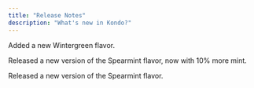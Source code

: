 ```yaml
---
title: "Release Notes"
description: "What's new in Kondo?"
---
```

<Update label="Oct 1, 2025" description="Sales Nav integration">
  Added a new Wintergreen flavor.

  Released a new version of the Spearmint flavor, now with 10% more mint.
</Update>

<Update label="February 2025" description="v0.0.09">
  Released a new version of the Spearmint flavor.
</Update>